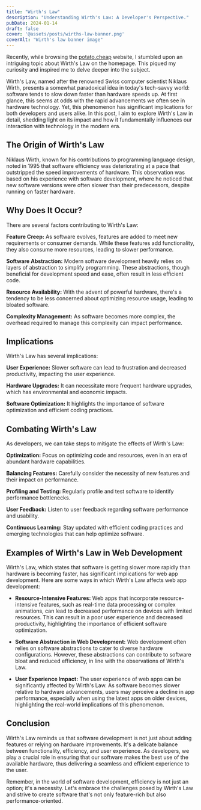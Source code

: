 ```yaml
---
title: "Wirth's Law"
description: "Understanding Wirth's Law: A Developer's Perspective."
pubDate: 2024-01-14
draft: false
cover: '@assets/posts/wirths-law-banner.png'
coverAlt: "Wirth's law banner image"
---
```


Recently, while browsing the [potato.cheap](https://potato.cheap/) website, I
stumbled upon an intriguing topic about Wirth's Law on the homepage. This piqued
my curiosity and inspired me to delve deeper into the subject.

Wirth's Law, named after the renowned Swiss computer scientist Niklaus Wirth,
presents a somewhat paradoxical idea in today's tech-savvy world: software tends
to slow down faster than hardware speeds up. At first glance, this seems at odds
with the rapid advancements we often see in hardware technology. Yet, this
phenomenon has significant implications for both developers and users alike. In
this post, I aim to explore Wirth's Law in detail, shedding light on its impact
and how it fundamentally influences our interaction with technology in the
modern era.

## The Origin of Wirth's Law

Niklaus Wirth, known for his contributions to programming language design, noted
in 1995 that software efficiency was deteriorating at a pace that outstripped
the speed improvements of hardware. This observation was based on his experience
with software development, where he noticed that new software versions were
often slower than their predecessors, despite running on faster hardware.

## Why Does It Occur?

There are several factors contributing to Wirth's Law:

**Feature Creep:** As software evolves, features are added to meet new
requirements or consumer demands. While these features add functionality, they
also consume more resources, leading to slower performance.

**Software Abstraction:** Modern software development heavily relies on layers
of abstraction to simplify programming. These abstractions, though beneficial
for development speed and ease, often result in less efficient code.

**Resource Availability:** With the advent of powerful hardware, there's a
tendency to be less concerned about optimizing resource usage, leading to
bloated software.

**Complexity Management:** As software becomes more complex, the overhead
required to manage this complexity can impact performance.

## Implications

Wirth's Law has several implications:

**User Experience:** Slower software can lead to frustration and decreased
productivity, impacting the user experience.

**Hardware Upgrades:** It can necessitate more frequent hardware upgrades, which
has environmental and economic impacts.

**Software Optimization:** It highlights the importance of software optimization
and efficient coding practices.

## Combating Wirth's Law

As developers, we can take steps to mitigate the effects of Wirth's Law:

**Optimization:** Focus on optimizing code and resources, even in an era of
abundant hardware capabilities.

**Balancing Features:** Carefully consider the necessity of new features and
their impact on performance.

**Profiling and Testing:** Regularly profile and test software to identify
performance bottlenecks.

**User Feedback:** Listen to user feedback regarding software performance and
usability.

**Continuous Learning:** Stay updated with efficient coding practices and
emerging technologies that can help optimize software.

## Examples of Wirth's Law in Web Development

Wirth's Law, which states that software is getting slower more rapidly than
hardware is becoming faster, has significant implications for web app
development. Here are some ways in which Wirth's Law affects web app
development:

- **Resource-Intensive Features:** Web apps that incorporate resource-intensive
  features, such as real-time data processing or complex animations, can lead to
  decreased performance on devices with limited resources. This can result in a
  poor user experience and decreased productivity, highlighting the importance
  of efficient software optimization.

- **Software Abstraction in Web Development:** Web development often relies on
  software abstractions to cater to diverse hardware configurations. However,
  these abstractions can contribute to software bloat and reduced efficiency, in
  line with the observations of Wirth's Law.

- **User Experience Impact:** The user experience of web apps can be
  significantly affected by Wirth's Law. As software becomes slower relative to
  hardware advancements, users may perceive a decline in app performance,
  especially when using the latest apps on older devices, highlighting the
  real-world implications of this phenomenon.

## Conclusion

Wirth's Law reminds us that software development is not just about adding
features or relying on hardware improvements. It's a delicate balance between
functionality, efficiency, and user experience. As developers, we play a crucial
role in ensuring that our software makes the best use of the available hardware,
thus delivering a seamless and efficient experience to the user.

Remember, in the world of software development, efficiency is not just an
option; it's a necessity. Let's embrace the challenges posed by Wirth's Law and
strive to create software that's not only feature-rich but also
performance-oriented.
